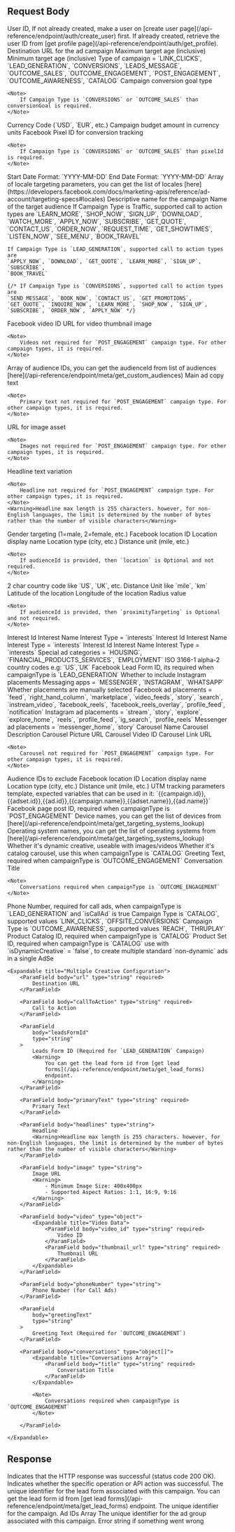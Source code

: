 ## Request Body

<ParamField body="userId" type="string" required>
	User ID, If not already created, make a user on [create user
	page](/api-reference/endpoint/auth/create_user) first. If already created,
	retrieve the user ID from [get profile
	page](/api-reference/endpoint/auth/get_profile).
</ParamField>

<ParamField body="url" type="string" required>
	Destination URL for the ad campaign
</ParamField>

<ParamField body="ages" type="object" required>
	<Expandable title="Age Targeting Object">
		<ParamField body="maxAge" type="number" required>
			Maximum target age (inclusive)
		</ParamField>
		<ParamField body="minAge" type="number" required>
			Minimum target age (inclusive)
		</ParamField>
	</Expandable>
</ParamField>

<ParamField body="campaignType" type="string" required>
	Type of campaign = `LINK_CLICKS`, `LEAD_GENERATION`, `CONVERSIONS`,
	`LEADS_MESSAGE`, `OUTCOME_SALES`, `OUTCOME_ENGAGEMENT`, `POST_ENGAGEMENT`,
	`OUTCOME_AWARENESS`, `CATALOG`
</ParamField>

<ParamField body="conversionGoal" type="string">
	Campaign conversion goal type

    <Note>
    	If Campaign Type is `CONVERSIONS` or `OUTCOME_SALES` than conversionGoal is required.
    </Note>

</ParamField>

<ParamField body="currency" type="number" required>
	Currency Code (`USD`, `EUR`, etc.)
</ParamField>

<ParamField body="budget" type="number" required>
	Campaign budget amount in currency units
</ParamField>

<ParamField body="pixelId" type="string">
	Facebook Pixel ID for conversion tracking

    <Note>
    	If Campaign Type is `CONVERSIONS` or `OUTCOME_SALES` than pixelId is required.
    </Note>

</ParamField>

<ParamField body="startDate" type="string">
	Start Date Format: `YYYY-MM-DD`
</ParamField>

<ParamField body="endDate" type="string">
	End Date Format: `YYYY-MM-DD`
</ParamField>

<ParamField body="targetLocales" type="number[]">
	Array of locale targeting parameters, you can get the list of locales
	[here](https://developers.facebook.com/docs/marketing-apis/reference/ad-account/targeting-specs#locales)
</ParamField>

<ParamField body="campaignName" type="string" required>
	Descriptive name for the campaign
</ParamField>

<ParamField body="audienceName" type="string" required>
	Name of the target audience
</ParamField>

<ParamField body="callToAction" type="string" required>
	If Campaign Type is Traffic, supported call to action types are
	`LEARN_MORE`, `SHOP_NOW`, `SIGN_UP`, `DOWNLOAD`, `WATCH_MORE`, `APPLY_NOW`,
	`SUBSCRIBE`, `GET_QUOTE`, `CONTACT_US`, `ORDER_NOW`, `REQUEST_TIME`,
	`GET_SHOWTIMES`, `LISTEN_NOW`, `SEE_MENU`, `BOOK_TRAVEL`

    If Campaign Type is `LEAD_GENERATION`, supported call to action types are
    `APPLY_NOW`, `DOWNLOAD`, `GET_QUOTE`, `LEARN_MORE`, `SIGN_UP`, `SUBSCRIBE`,
    `BOOK_TRAVEL`

    {/* If Campaign Type is `CONVERSIONS`, supported call to action types are
    `SEND_MESSAGE`, `BOOK_NOW`, `CONTACT_US`, `GET_PROMOTIONS`, `GET_QUOTE`, `INQUIRE_NOW`, `LEARN_MORE`, `SHOP_NOW`, `SIGN_UP`, `SUBSCRIBE`, `ORDER_NOW`, `APPLY_NOW` */}

</ParamField>

<ParamField body="videos" type="object[]">
	<Expandable title="Video Assets Array">
		<ParamField body="video_id" type="string" required>
			Facebook video ID
		</ParamField>
		<ParamField body="thumbnail_url" type="string" required>
			URL for video thumbnail image
		</ParamField>
	</Expandable>

    <Note>
    	Videos not required for `POST_ENGAGEMENT` campaign type. For other campaign types, it is required.
    </Note>

</ParamField>

<ParamField body="audienceId" type="object[]">
	Array of audience IDs, you can get the audienceId from list of audiences
	[here](/api-reference/endpoint/meta/get_custom_audiences)
</ParamField>

<ParamField body="primaryText" type="object[]">
	<Expandable title="Primary Text Array">
		<ParamField body="text" type="string" required>
			Main ad copy text
		</ParamField>
	</Expandable>

    <Note>
    	Primary text not required for `POST_ENGAGEMENT` campaign type. For other campaign types, it is required.
    </Note>

</ParamField>

<ParamField body="images" type="object[]">
	<Expandable title="Image Assets Array">
		<ParamField body="url" type="string" required>
			URL for image asset
		</ParamField>
	</Expandable>

    <Note>
    	Images not required for `POST_ENGAGEMENT` campaign type. For other campaign types, it is required.
    </Note>

</ParamField>

<ParamField body="headlines" type="object[]">
	<Expandable title="Headline Variations Array">
		<ParamField body="text" type="string" required>
			Headline text variation
		</ParamField>
	</Expandable>

    <Note>
    	Headline not required for `POST_ENGAGEMENT` campaign type. For other campaign types, it is required.
    </Note>
    <Warning>Headline max length is 255 characters. however, for non-English languages, the limit is determined by the number of bytes rather than the number of visible characters</Warning>

</ParamField>

<ParamField body="gender" type="number">
	Gender targeting (1=male, 2=female, etc.)
</ParamField>

<ParamField body="locations" type="object[]">
	<Expandable title="Location Targeting Array">
		<ParamField body="id" type="string" required>
			Facebook location ID
		</ParamField>
		<ParamField body="name" type="string" required>
			Location display name
		</ParamField>
		<ParamField body="type" type="string" required>
			Location type (city, etc.)
		</ParamField>
		<ParamField body="distance_unit" type="string" required>
			Distance unit (mile, etc.)
		</ParamField>
	</Expandable>

    <Note>
    	If audienceId is provided, then `location` is Optional and not required.
    </Note>

</ParamField>

<ParamField body="proximityTargeting" type="object">
	<Expandable title="Proximity Targeting Object">
		<ParamField body="countryName" type="string" required>
			2 char country code like `US`, `UK`, etc.
		</ParamField>
		<ParamField body="distance_unit" type="string" required>
			Distance Unit like `mile`, `km`
		</ParamField>
		<ParamField body="latitude" type="string" required>
			Latitude of the location
		</ParamField>
		<ParamField body="longitude" type="string" required>
			Longitude of the location
		</ParamField>
		<ParamField body="radius" type="string" required>
			Radius value
		</ParamField>
	</Expandable>

    <Note>
    	If audienceId is provided, then `proximityTargeting` is Optional and not required.
    </Note>

</ParamField>

<ParamField body="interests" type="object[]">
	<Expandable title="Location Targeting Array">
		<ParamField body="id" type="string" required>
			Interest Id
		</ParamField>
		<ParamField body="name" type="string" required>
			Interest Name
		</ParamField>
		<ParamField body="type" type="string" required>
			Interest Type = `interests`
		</ParamField>
	</Expandable>
</ParamField>

<ParamField body="narrowInterests" type="object[]">
	<Expandable title="Location Targeting Array">
		<ParamField body="id" type="string" required>
			Interest Id
		</ParamField>
		<ParamField body="name" type="string" required>
			Interest Name
		</ParamField>
		<ParamField body="type" type="string" required>
			Interest Type = `interests`
		</ParamField>
	</Expandable>
</ParamField>

<ParamField body="furtherInterests" type="object[]">
	<Expandable title="Location Targeting Array">
		<ParamField body="id" type="string" required>
			Interest Id
		</ParamField>
		<ParamField body="name" type="string" required>
			Interest Name
		</ParamField>
		<ParamField body="type" type="string" required>
			Interest Type = `interests`
		</ParamField>
	</Expandable>
</ParamField>

<ParamField body="specialAdCategories" type="string[]">
	Special ad categories = `HOUSING`, `FINANCIAL_PRODUCTS_SERVICES`,
	`EMPLOYMENT`
</ParamField>

<ParamField body="specialAdCountries" type="string[]">
	ISO 3166-1 alpha-2 country codes e.g: `US`,`UK`
</ParamField>

<ParamField body="leads_form_id" type="string">
	Facebook Lead Form ID, its required when campaignType is `LEAD_GENERATION`
</ParamField>

<ParamField body="includeInstagram" type="boolean" required>
	Whether to include Instagram placements
</ParamField>

<ParamField body="messagingApps" type="string[]">
	Messaging apps = `MESSENGER`, `INSTAGRAM`, `WHATSAPP`
</ParamField>

<ParamField body="manualPlacements" type="boolean" required>
	Whether placements are manually selected
</ParamField>

<ParamField body="facebook_positions" type="string[]">
	Facebook ad placements = `feed`, `right_hand_column`, `marketplace`,
	`video_feeds`, `story`, `search`, `instream_video`, `facebook_reels`,
	`facebook_reels_overlay`, `profile_feed`, `notification`
</ParamField>

<ParamField body="instagram_positions" type="string[]">
	Instagram ad placements = `stream`, `story`, `explore`, `explore_home`,
	`reels`, `profile_feed`, `ig_search`, `profile_reels`
</ParamField>

<ParamField body="messenger_positions" type="string[]">
	Messenger ad placements = `messenger_home`, `story`
</ParamField>

<ParamField body="carousel" type="object[]">
	<Expandable title="Carousel Array">
		<ParamField body="name" type="string" required>
			Carousel Name
		</ParamField>
		<ParamField body="description" type="string">
			Carousel Description
		</ParamField>
		<ParamField body="picture" type="string">
			Carousel Picture URL
		</ParamField>
		<ParamField body="video_id" type="string">
			Carousel Video ID
		</ParamField>
		<ParamField body="link" type="string">
			Carousel Link URL
		</ParamField>
	</Expandable>

    <Note>
    	Carousel not required for `POST_ENGAGEMENT` campaign type. For other campaign types, it is required.
    </Note>

</ParamField>

<ParamField body="excludedAudienceIds" type="string[]">
	Audience IDs to exclude
</ParamField>

<ParamField body="excludedLocations" type="object[]">
	<Expandable title="Location Targeting Array">
		<ParamField body="id" type="string" required>
			Facebook location ID
		</ParamField>
		<ParamField body="name" type="string" required>
			Location display name
		</ParamField>
		<ParamField body="type" type="string" required>
			Location type (city, etc.)
		</ParamField>
		<ParamField body="distance_unit" type="string" required>
			Distance unit (mile, etc.)
		</ParamField>
	</Expandable>
</ParamField>

<ParamField body="utmParams" type="string">
	UTM tracking parameters template, expected variables that can be used in it: `{{campaign.id}},{{adset.id}},{{ad.id}},{{campaign.name}},{{adset.name}},{{ad.name}}`
</ParamField>

<ParamField body="pagePostId" type="string">
	Facebook page post ID, required when campaignType is `POST_ENGAGEMENT`
</ParamField>

<ParamField body="userDevices" type="string[]">
	Device names, you can get the list of devices from
	[here](/api-reference/endpoint/meta/get_targeting_systems_lookup)
</ParamField>

<ParamField body="userOS" type="string[]">
	Operating system names, you can get the list of operating systems from
	[here](/api-reference/endpoint/meta/get_targeting_systems_lookup)
</ParamField>

<ParamField body="isDynamicCreative" type="boolean" required>
	Whether it's dynamic creative, useable with images/videos
</ParamField>

<ParamField body="isCatalogCarousel" type="boolean" required>
	Whether it's catalog carousel, use this when campaignType is `CATALOG`
</ParamField>

<ParamField body="greetingText" type="string">
	Greeting Text, required when campaignType is `OUTCOME_ENGAGEMENT`
</ParamField>

<ParamField body="conversations" type="object[]">
	<Expandable title="Conversations Array">
		<ParamField body="title" type="string" required>
			Conversation Title
		</ParamField>
	</Expandable>

    <Note>
    	Conversations required when campaignType is `OUTCOME_ENGAGEMENT`
    </Note>

</ParamField>

<ParamField body="phoneNumber" type="string">
	Phone Number, required for call ads, when campaignType is `LEAD_GENERATION`
	and `isCallAd` is true
</ParamField>

<ParamField body="optimizationGoal" type="string">
	<Note>
		Campaign Type is `CATALOG`, supported values `LINK_CLICKS`,
		`OFFSITE_CONVERSIONS`
	</Note>
	<Note>
		Campaign Type is `OUTCOME_AWARENESS`, supported values `REACH`,
		`THRUPLAY`
	</Note>
</ParamField>

<ParamField body="productCatalogId" type="string">
	Product Catalog ID, required when campaignType is `CATALOG`
</ParamField>

<ParamField body="productSetId" type="string">
	Product Set ID, required when campaignType is `CATALOG`
</ParamField>

<ParamField body="multipleCreatives" type="object[]">
	use with `isDynamicCreative` = `false`, to create multiple standard
	`non-dynamic` ads in a single AdSe

    <Expandable title="Multiple Creative Configuration">
    	<ParamField body="url" type="string" required>
    		Destination URL
    	</ParamField>

    	<ParamField body="callToAction" type="string" required>
    		Call to Action
    	</ParamField>

    	<ParamField
    		body="leadsFormId"
    		type="string"
    	>
    		Leads Form ID (Required for `LEAD_GENERATION` Campaign)
    		<Warning>
    			You can get the lead form id from [get lead
    			forms](/api-reference/endpoint/meta/get_lead_forms)
    			endpoint.
    		</Warning>
    	</ParamField>

    	<ParamField body="primaryText" type="string" required>
    		Primary Text
    	</ParamField>

    	<ParamField body="headlines" type="string">
    		Headline
    		<Warning>Headline max length is 255 characters. however, for non-English languages, the limit is determined by the number of bytes rather than the number of visible characters</Warning>
    	</ParamField>

    	<ParamField body="image" type="string">
    		Image URL
    		<Warning>
    			- Minimum Image Size: 400x400px
    			- Supported Aspect Ratios: 1:1, 16:9, 9:16
    		</Warning>
    	</ParamField>

    	<ParamField body="video" type="object">
    		<Expandable title="Video Data">
    			<ParamField body="video_id" type="string" required>
    				Video ID
    			</ParamField>
    			<ParamField body="thumbnail_url" type="string" required>
    				Thumbnail URL
    			</ParamField>
    		</Expandable>
    	</ParamField>

    	<ParamField body="phoneNumber" type="string">
    		Phone Number (for Call Ads)
    	</ParamField>

    	<ParamField
    		body="greetingText"
    		type="string"
    	>
    		Greeting Text (Required for `OUTCOME_ENGAGEMENT`)
    	</ParamField>

    	<ParamField body="conversations" type="object[]">
    		<Expandable title="Conversations Array">
    			<ParamField body="title" type="string" required>
    				Conversation Title
    			</ParamField>
    		</Expandable>

    		<Note>
    			Conversations required when campaignType is `OUTCOME_ENGAGEMENT`
    		</Note>

    	</ParamField>

    </Expandable>

</ParamField>

## Response

<ResponseField name="success" type="boolean">
	Indicates that the HTTP response was successful (status code 200 OK).
</ResponseField>

<ResponseField name="results" type="object">
	<Expandable title="Results Object">
		<ResponseField name="success" type="boolean">
			Indicates whether the specific operation or API action was
			successful.
		</ResponseField>
		<ResponseField name="campaign" type="object">
			<Expandable title="Campaign Object">
				<ResponseField name="leadFormId" type="string">
					The unique identifier for the lead form associated with this
					campaign.
					<Warning>
						You can get the lead form id from [get lead
						forms](/api-reference/endpoint/meta/get_lead_forms)
						endpoint.
					</Warning>
				</ResponseField>
				<ResponseField name="campaignId" type="string">
					The unique identifier for the campaign.
				</ResponseField>
				<ResponseField name="adId" type="string[]">
					Ad IDs Array
				</ResponseField>
				<ResponseField name="adGroupId" type="string">
					The unique identifier for the ad group associated with this
					campaign.
				</ResponseField>
			</Expandable>
		</ResponseField>
		<ResponseField name="error" type="string">
			Error string if something went wrong
		</ResponseField>
	</Expandable>
</ResponseField>
